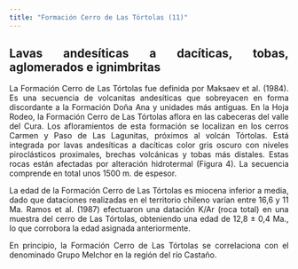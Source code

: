 ```yaml
---
title: "Formación Cerro de Las Tórtolas (11)"
---
```


<div style="text-align: justify">

## Lavas andesíticas a dacíticas, tobas, aglomerados e ignimbritas

La Formación Cerro de Las Tórtolas fue definida por Maksaev et al. (1984). Es una secuencia de volcanitas andesíticas que sobreyacen en forma discordante a la Formación Doña Ana y unidades más antiguas. En la Hoja Rodeo, la Formación Cerro de Las Tórtolas aflora en las cabeceras del valle del Cura. Los afloramientos de esta formación se localizan en los cerros Carmen y Paso de Las Lagunitas, próximos al volcán Tórtolas. Está integrada por lavas andesíticas a dacíticas color gris oscuro con niveles piroclásticos proximales, brechas volcánicas y tobas más distales. Estas rocas están afectadas por alteración hidrotermal (Figura 4). La secuencia comprende en total unos 1500 m. de espesor.

La edad de la Formación Cerro de Las Tórtolas es miocena inferior a media, dado que dataciones realizadas en el territorio chileno varían entre 16,6 y 11 Ma. Ramos et al. (1987) efectuaron una datación K/Ar (roca total) en una muestra del cerro de Las Tórtolas, obteniendo una edad de 12,8 ± 0,4 Ma., lo que corrobora la edad asignada anteriormente.

En principio, la Formación Cerro de Las Tórtolas se correlaciona con el denominado Grupo Melchor en la región del río Castaño.

<div/>
